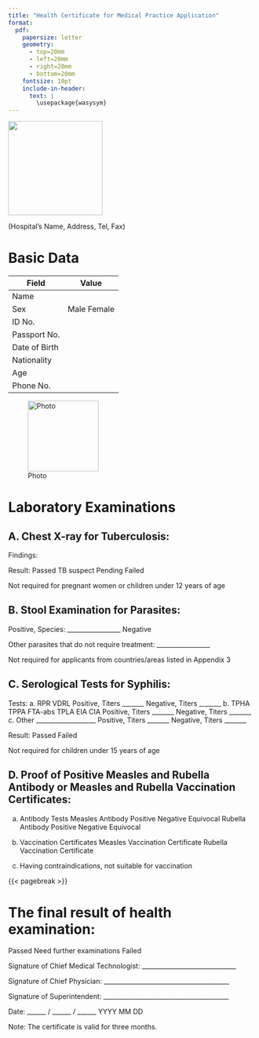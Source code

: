 ```yaml
---
title: "Health Certificate for Medical Practice Application"
format:
  pdf:
    papersize: letter
    geometry:
      - top=20mm
      - left=20mm
      - right=20mm
      - bottom=20mm
    fontsize: 10pt
    include-in-header: 
      text: |
        \usepackage{wasysym}
---
```


![](images/Hargeisa_Group_Hospital_logo.jpg){width=2in}

(Hospital's Name, Address, Tel, Fax)

# Basic Data

| Field | Value |
|-------|-------|
| Name ||
| Sex | \Square Male \Square Female |
| ID No. ||
| Passport No. ||
| Date of Birth ||
| Nationality ||
| Age ||
| Phone No. ||

![Photo](images/IMG_3003.png){width=1.5in}

# Laboratory Examinations

## A. Chest X-ray for Tuberculosis:

Findings: 

Result: \Square Passed \Square TB suspect \Square Pending \Square Failed

\Square Not required for pregnant women or children under 12 years of age

## B. Stool Examination for Parasites:

\Square Positive, Species: _________________ \Square Negative

\Square Other parasites that do not require treatment: _________________

\Square Not required for applicants from countries/areas listed in Appendix 3

## C. Serological Tests for Syphilis:

Tests:
a. \Square RPR \Square VDRL
   \Square Positive, Titers _______ \Square Negative, Titers _______
b. \Square TPHA \Square TPPA \Square FTA-abs \Square TPLA \Square EIA \Square CIA
   \Square Positive, Titers _______ \Square Negative, Titers _______
c. \Square Other ___________________
   \Square Positive, Titers _______ \Square Negative, Titers _______

Result: \Square Passed \Square Failed

\Square Not required for children under 15 years of age

## D. Proof of Positive Measles and Rubella Antibody or Measles and Rubella Vaccination Certificates:

a. Antibody Tests
   Measles Antibody \Square Positive \Square Negative \Square Equivocal
   Rubella Antibody \Square Positive \Square Negative \Square Equivocal

b. Vaccination Certificates
   \Square Measles Vaccination Certificate
   \Square Rubella Vaccination Certificate

c. \Square Having contraindications, not suitable for vaccination

{{< pagebreak >}}

# The final result of health examination:

\Square Passed \Square Need further examinations \Square Failed

Signature of Chief Medical Technologist: ______________________________

Signature of Chief Physician: ________________________________________

Signature of Superintendent: ________________________________________

Date: ______ / ______ / ______
      YYYY    MM      DD

Note: The certificate is valid for three months.
